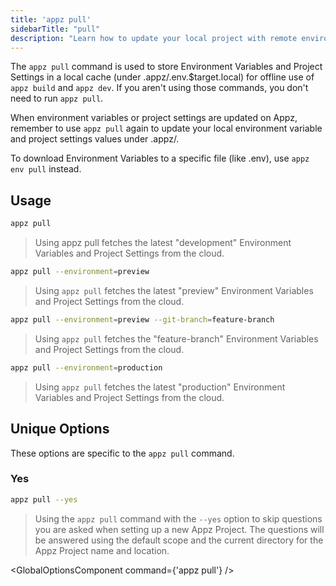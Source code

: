 ```yaml
---
title: 'appz pull'
sidebarTitle: "pull"
description: "Learn how to update your local project with remote environment variables using the appz pull CLI command."
---
```



The `appz pull` command is used to store Environment Variables and Project Settings in a local cache (under .appz/.env.$target.local) for offline use of `appz build` and `appz dev`. If you aren't using those commands, you don't need to run `appz pull`.

When environment variables or project settings are updated on Appz, remember to use `appz pull` again to update your local environment variable and project settings values under .appz/.

To download Environment Variables to a specific file (like .env), use `appz env pull` instead.

## Usage
```bash terminal
appz pull
```
>   Using appz pull fetches the latest "development" Environment Variables and Project Settings from the cloud.

```bash terminal
appz pull --environment=preview
```
>   Using `appz pull` fetches the latest "preview" Environment Variables and Project Settings from the cloud.

```bash terminal
appz pull --environment=preview --git-branch=feature-branch
```
>   Using `appz pull` fetches the "feature-branch" Environment Variables and Project Settings from the cloud.

```bash terminal
appz pull --environment=production
```
>   Using `appz pull` fetches the latest "production" Environment Variables and Project Settings from the cloud.

## Unique Options
These options are specific to the `appz pull` command.

### Yes
```bash terminal
appz pull --yes
```
>   Using the `appz pull` command with the `--yes` option to skip questions you are asked when setting up a new Appz Project. The questions will be answered using the default scope and the current directory for the Appz Project name and location.








<GlobalOptionsComponent command={'appz pull'} />